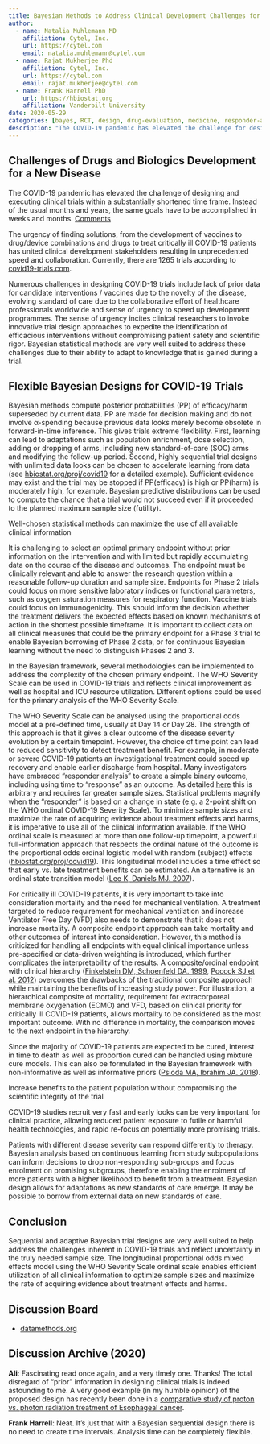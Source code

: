```yaml
---
title: Bayesian Methods to Address Clinical Development Challenges for COVID-19 Drugs and Biologics
author:
  - name: Natalia Muhlemann MD
    affiliation: Cytel, Inc.
    url: https://cytel.com
    email: natalia.muhlemann@cytel.com
  - name: Rajat Mukherjee Phd
    affiliation: Cytel, Inc.
    url: https://cytel.com
    email: rajat.mukherjee@cytel.com
  - name: Frank Harrell PhD
    url: https://hbiostat.org
    affiliation: Vanderbilt University
date: 2020-05-29
categories: [bayes, RCT, design, drug-evaluation, medicine, responder-analysis, covid-19]
description: "The COVID-19 pandemic has elevated the challenge for designing and executing clinical trials with vaccines and drug/device combinations within a substantially shortened time frame.  Numerous challenges in designing COVID-19 trials include lack of prior data for candidate interventions / vaccines due to the novelty of the disease, evolving standard of care and sense of urgency to speed up development programmes. We propose sequential and adaptive Bayesian trial designs to help address the challenges inherent in COVID-19 trials. In the Bayesian framework, several methodologies can be implemented to address the complexity of the primary endpoint choice. Different options could be used for the primary analysis of the WHO Severity Scale, frequently used in COVID-19 trials.  We propose the longitudinal proportional odds mixed effects model using the WHO Severity Scale ordinal scale. This enables efficient utilization of all clinical information to optimize sample sizes and maximize the rate of acquiring evidence about treatment effects and harms."
---
```


##  Challenges of Drugs and Biologics Development for a New Disease 

The COVID-19 pandemic has elevated the challenge of designing and executing clinical trials within a substantially shortened time frame.  Instead of the usual months and years, the same goals have to be accomplished in weeks and months. [[Comments](https://hbiostat.org/comment.html)]{.aside}


The urgency of finding solutions, from the development of vaccines to drug/device combinations and drugs to treat critically ill COVID-19 patients has united clinical development stakeholders resulting in unprecedented speed and collaboration. Currently, there are 1265 trials according to [covid19-trials.com](https://covid19-trials.com). 

Numerous challenges in designing COVID-19 trials include lack of prior data for candidate interventions / vaccines due to the novelty of the disease, evolving standard of care due to the collaborative effort of healthcare professionals worldwide and sense of urgency to speed up development programmes. The sense of urgency incites clinical researchers to invoke innovative trial design approaches to expedite the identification of efficacious interventions without compromising patient safety and scientific rigor.  Bayesian statistical methods are very well suited to address these challenges due to their ability to adapt to knowledge that is gained during a trial. 

## Flexible Bayesian Designs for COVID-19 Trials 

Bayesian methods compute posterior probabilities (PP) of efficacy/harm superseded by current data.  PP are made for decision making and do not involve α-spending because previous data looks merely become obsolete in forward-in-time inference.  This gives trials extreme flexibility. First, learning can lead to adaptations such as population enrichment, dose selection, adding or dropping of arms, including new standard-of-care (SOC) arms and modifying the follow-up period. Second, highly sequential trial designs with unlimited data looks can be chosen to accelerate learning from data (see [hbiostat.org/proj/covid19](https://hbiostat.org/proj/covid19) for a detailed example). Sufficient evidence may exist and the trial may be stopped if PP(efficacy) is high or PP(harm) is moderately high, for example.  Bayesian predictive distributions can be used to compute the chance that a trial would not succeed even if it proceeded to the planned maximum sample size (futility).  

Well-chosen statistical methods can maximize the use of all available clinical information 

It is challenging to select an optimal primary endpoint without prior information on the intervention and with limited but rapidly accumulating data on the course of the disease and outcomes.  The endpoint must be clinically relevant and able to answer the research question within a reasonable follow-up duration and sample size. Endpoints for Phase 2 trials could focus on more sensitive laboratory indices or functional parameters, such as oxygen saturation measures for respiratory function. Vaccine trials could focus on immunogenicity. This should inform the decision whether the treatment delivers the expected effects based on known mechanisms of action in the shortest possible timeframe.  It is important to collect data on all clinical measures that could be the primary endpoint for a Phase 3 trial to enable Bayesian borrowing of Phase 2 data, or for continuous Bayesian learning without the need to distinguish Phases 2 and 3. 

In the Bayesian framework, several methodologies can be implemented to address the complexity of the chosen primary endpoint. The WHO Severity Scale can be used in COVID-19 trials and reflects clinical improvement as well as hospital and ICU resource utilization.  Different options could be used for the primary analysis of the WHO Severity Scale.  

The WHO Severity Scale can be analysed using the proportional odds model at a pre-defined time, usually at Day 14 or Day 28. The strength of this approach is that it gives a clear outcome of the disease severity evolution by a certain timepoint. However, the choice of time point can lead to reduced sensitivity to detect treatment benefit. For example, in moderate or severe COVID-19 patients an investigational treatment could speed up recovery and enable earlier discharge from hospital.  Many investigators have embraced “responder analysis” to create a simple binary outcome, including using time to “response” as an outcome.  As detailed [here](http://bit.ly/datamethods-responder) this is arbitrary and requires far greater sample sizes.  Statistical problems magnify when the “responder” is based on a change in state (e.g. a 2-point shift on the WHO ordinal COVID-19 Severity Scale).  To minimize sample sizes and maximize the rate of acquiring evidence about treatment effects and harms, it is imperative to use all of the clinical information available.  If the WHO ordinal scale is measured at more than one follow-up timepoint, a powerful full-information approach that respects the ordinal nature of the outcome is the proportional odds ordinal logistic model with random (subject) effects ([hbiostat.org/proj/covid19](https://hbiostat.org/proj/covid19)). This longitudinal model includes a time effect so that early vs. late treatment benefits can be estimated.  An alternative is an ordinal state transition model ([Lee K, Daniels MJ. 2007](https://doi.org/10.1111/j.1541-0420.2007.00800.x)).

For critically ill COVID-19 patients, it is very important to take into consideration mortality and the need for mechanical ventilation. A treatment targeted to reduce requirement for mechanical ventilation and increase Ventilator Free Day (VFD) also needs to demonstrate that it does not increase mortality. A composite endpoint approach can take mortality and other outcomes of interest into consideration. However, this method is criticized for handling all endpoints with equal clinical importance unless pre-specified or data-driven weighting is introduced, which further complicates the interpretability of the results. A composite/ordinal endpoint with clinical hierarchy ([Finkelstein DM, Schoenfeld DA. 1999](https://doi.org/10.1002/(SICI)1097-0258(19990615)18:11<1341::AID-SIM129>3.0.CO;2-7), [Pocock SJ et al. 2012](https://doi.org/10.1093/eurheartj/ehr352)) overcomes the drawbacks of the traditional composite approach while maintaining the benefits of increasing study power.  For illustration, a hierarchical composite of mortality, requirement for extracorporeal membrane oxygenation (ECMO) and VFD, based on clinical priority for critically ill COVID-19 patients, allows mortality to be considered as the most important outcome. With no difference in mortality, the comparison moves to the next endpoint in the hierarchy. 

Since the majority of COVID-19 patients are expected to be cured, interest in time to death as well as proportion cured can be handled using mixture cure models. This can also be formulated in the Bayesian framework with non-informative as well as informative priors ([Psioda MA, Ibrahim JA. 2018](https://doi.org/10.1002/sim.7846)).

Increase benefits to the patient population without compromising the scientific integrity of the trial

COVID-19 studies recruit very fast and early looks can be very important for clinical practice, allowing reduced patient exposure to futile or harmful health technologies, and rapid re-focus on potentially more promising trials. 

Patients with different disease severity can respond differently to therapy. Bayesian analysis based on continuous learning from study subpopulations can inform decisions to drop non-responding sub-groups and focus enrolment on promising subgroups, therefore enabling the enrolment of more patients with a higher likelihood to benefit from a treatment. Bayesian design allows for adaptations as new standards of care emerge. It may be possible to borrow from external data on new standards of care. 

## Conclusion 

Sequential and adaptive Bayesian trial designs are very well suited to help address the challenges inherent in COVID-19 trials and reflect uncertainty in the truly needed sample size. The longitudinal proportional odds mixed effects model using the WHO Severity Scale ordinal scale enables efficient utilization of all clinical information to optimize sample sizes and maximize the rate of acquiring evidence about treatment effects and harms. 

## Discussion Board

* [datamethods.org](https://discourse.datamethods.org/tag/covid-19)

## Discussion Archive (2020)

**Ali**: Fascinating read once again, and a very timely one. Thanks!
The total disregard of "prior" information in designing clinical trials is indeed astounding to me. A very good example (in my humble opinion) of the proposed design has recently been done in a [comparative study of proton vs. photon radiation treatment of Esophageal cancer](https://ascopubs.org/doi/full/10.1200/JCO.19.02503).

**Frank Harrell**: Neat. It's just that with a Bayesian sequential design there is no need to create time intervals. Analysis time can be completely flexible.
